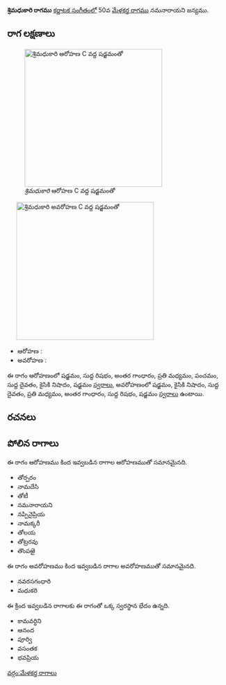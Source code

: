 {{Infobox ragam
	| name          	= శ్రిమధుకారి
	| synonym	    	= 
	| mela          	= 
	| chakra        	= 
	| janaka        	= 
	| type          	= సంపూర్ణ-షడవ
	| arohanam      	= {{svaraC|S|R1|G3|M2|P|D1|N2|S'}} 
	| avarohanam    	= {{svaraC|S'|N2|D1|M2|G3|R1|S}}
	| jeeva         	=
	| chhaya        	=
	| nyasa         	=
	| vishesha      	= 
	| equivalent  		= 
}}
{{కర్ణాటక సంగీత రాగాలు}}
'''శ్రిమధుకారి రాగము''' [[కర్ణాటక సంగీతం]]లో 50వ [[మేళకర్త రాగము]] నమనారాయని జన్యము. 


==రాగ లక్షణాలు==
[[Image:shrimadhukari_ar_kb2wiki.png|thumb|right|316px|''శ్రిమధుకారి'' ఆరోహణ C వద్ద షడ్జమంతో]]
	[[Image:shrimadhukari_av_kb2wiki.png|thumb|right|316px|''శ్రిమధుకారి'' అవరోహణ C వద్ద షడ్జమంతో]]

* ఆరోహణ : {{svaraC|S|R1|G3|M2|P|D1|N2|S'}} 
* అవరోహణ : {{svaraC|S'|N2|D1|M2|G3|R1|S}}

ఈ రాగం ఆరోహణంలో షడ్జమం, సుద్ద  రిషభం, అంతర గాంధారం, ప్రతి మధ్యమం, పంచమం, సుద్ద దైవతం, కైసికి నిషాదం, షడ్జమం [[స్వరాలు]], అవరోహణంలో షడ్జమం, కైసికి నిషాదం, సుద్ద దైవతం, ప్రతి మధ్యమం, అంతర గాంధారం, సుద్ద  రిషభం, షడ్జమం [[స్వరాలు]] ఉంటాయి.

==రచనలు==



==పోలిన రాగాలు==
ఈ రాగం ఆరోహణము కింద ఇవ్వబడిన రాగాల ఆరోహణముతో సమానమైనది.
* తోర్పరం
* నామదేసి
* తోటీ
* నమనారాయని
* నప్పినైప్రియ
* నామక్కరీ
* తోలయ
* తోట్రరవు
*  తొంపఱై

ఈ రాగం అవరోహణము కింద ఇవ్వబడిన రాగాల అవరోహణముతో సమానమైనది.
* నవరసగంధారి
* మధుకరి

ఈ క్రింద ఇవ్వబడిన రాగాలకు ఈ రాగంతో ఒక్క స్వరస్థాన భేదం ఉన్నది.
* కామవర్ధిని
* ఆనంద
* పూర్వి
* వసంతక
* భవప్రియ



[[వర్గం:మేళకర్త రాగాలు]]